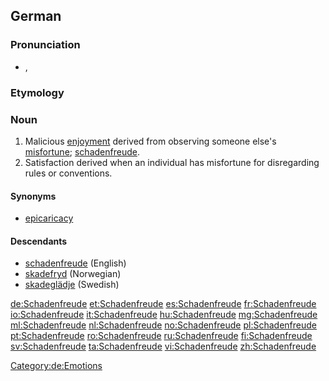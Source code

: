 {{also|schadenfreude}}
==German==
{{wikipedia}}

===Pronunciation===
* {{IPA|/ˈʃa.dn̩.fʀɔʏ.də/|lang=de}}, {{X-SAMPA|1=/"Sa.dn=.fR\OY.d@/|lang=de}}

===Etymology===
{{compound|Schaden|Freude|t1=damage, harm|t2=joy|lang=de}}

===Noun===
{{de-noun|g=f|pl=-}}

# Malicious [[enjoyment]] derived from observing someone else's [[misfortune]]; [[schadenfreude]].
# Satisfaction derived when an individual has misfortune for disregarding rules or conventions.

====Synonyms====
* [[epicaricacy]]

====Descendants====
* [[schadenfreude]] (English)
* [[skadefryd]] (Norwegian)
* [[skadeglädje]] (Swedish)

[[Category:de:Emotions]]

[[de:Schadenfreude]]
[[et:Schadenfreude]]
[[es:Schadenfreude]]
[[fr:Schadenfreude]]
[[io:Schadenfreude]]
[[it:Schadenfreude]]
[[hu:Schadenfreude]]
[[mg:Schadenfreude]]
[[ml:Schadenfreude]]
[[nl:Schadenfreude]]
[[no:Schadenfreude]]
[[pl:Schadenfreude]]
[[pt:Schadenfreude]]
[[ro:Schadenfreude]]
[[ru:Schadenfreude]]
[[fi:Schadenfreude]]
[[sv:Schadenfreude]]
[[ta:Schadenfreude]]
[[vi:Schadenfreude]]
[[zh:Schadenfreude]]